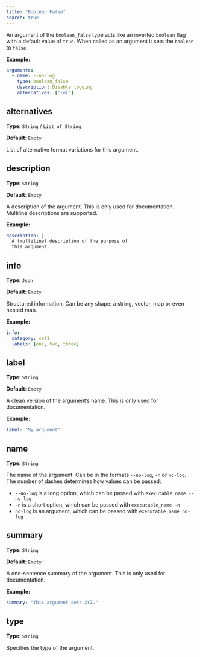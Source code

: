 ```yaml
---
title: "Boolean False"
search: true
---
```


An argument of the `boolean_false` type acts like an inverted `boolean` flag with a default value of `true`. When called as an argument it sets the `boolean` to `false`.

**Example:**

```yaml
arguments:
  - name: --no-log
    type: boolean_false
    description: Disable logging
    alternatives: ["-nl"]

```

## alternatives

**Type**: `String` / `List of String`

**Default**: `Empty`

List of alternative format variations for this argument.

## description

**Type**: `String`

**Default**: `Empty`

A description of the argument. This is only used for documentation. Multiline descriptions are supported.

**Example:**

```yaml
description: |
  A (multiline) description of the purpose of
  this argument.
```

## info

**Type**: `Json`

**Default**: `Empty`

Structured information. Can be any shape: a string, vector, map or even nested map.

**Example:**

```yaml
info:
  category: cat1
  labels: [one, two, three]
```

## label

**Type**: `String`

**Default**: `Empty`

A clean version of the argument's name. This is only used for documentation.

**Example:**

```yaml
label: "My argument"
```

## name

**Type**: `String`

The name of the argument. Can be in the formats `--no-log`, `-n` or `no-log`. The number of dashes determines how values can be passed:  

  - `--no-log` is a long option, which can be passed with `executable_name --no-log`
  - `-n` is a short option, which can be passed with `executable_name -n`
  - `no-log` is an argument, which can be passed with `executable_name no-log`  


## summary

**Type**: `String`

**Default**: `Empty`

A one-sentence summary of the argument. This is only used for documentation.

**Example:**

```yaml
summary: "This argument sets XYZ."
```

## type

**Type**: `String`

Specifies the type of the argument.
